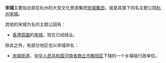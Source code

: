 '''宋城'''主要指总部在杭州的大型文化旅游集团[[宋城集团|宋城集团]]，或是其旗下同名主题公园[[杭州宋城|杭州宋城]]。

其他的宋城为名的主题公园有：
*[[香港|香港]][[荔園|荔園]]的[[宋城_(香港)|宋城]]，现在已经结业。

除此之外，有部分地区也以宋城命名：
*[[宋城街道|宋城街道]]，[[中华人民共和国|中华人民共和国]][[河南省|河南省]][[商丘市|商丘市]][[睢阳区|睢阳区]]下辖的一个乡镇级行政单位。

{{disambig|Cat=二字建築物消歧義}}